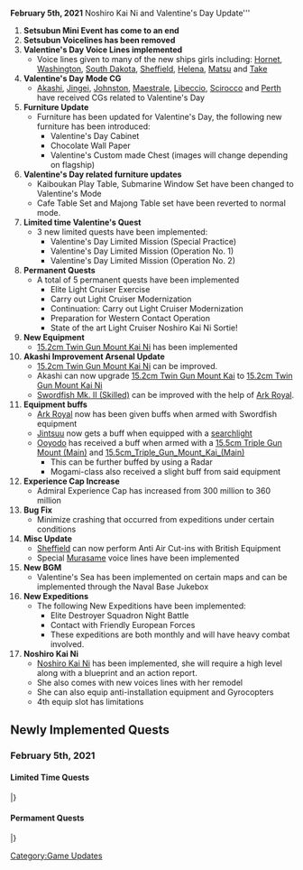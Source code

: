 '''February 5th, 2021''' Noshiro Kai Ni and Valentine's Day Update'''
#'''Setsubun Mini Event has come to an end'''
#'''Setsubun Voicelines has been removed'''
#'''Valentine's Day Voice Lines implemented'''
#* Voice lines given to many of the new ships girls including: [[Hornet]], [[Washington]], [[South Dakota]], [[Sheffield]], [[Helena]], [[Matsu]] and [[Take]]
#'''Valentine's Day Mode CG'''
#* [[Akashi]], [[Jingei]], [[Johnston]], [[Maestrale]], [[Libeccio]], [[Scirocco]] and [[Perth]] have received CGs related to Valentine's Day
#'''Furniture Update'''
#*Furniture has been updated for Valentine's Day, the following new furniture has been introduced:
#** Valentine's Day Cabinet
#** Chocolate Wall Paper
#** Valentine's Custom made Chest (images will change depending on flagship)
#'''Valentine's Day related furniture updates'''
#* Kaiboukan Play Table, Submarine Window Set have been changed to Valentine's Mode
#* Cafe Table Set and Majong Table set have been reverted to normal mode.
#'''Limited time Valentine's Quest'''
#* 3 new limited quests have been implemented:
#** Valentine's Day Limited Mission (Special Practice)
#** Valentine's Day Limited Mission (Operation No. 1)
#** Valentine's Day Limited Mission (Operation No. 2)
#'''Permanent Quests'''
#* A total of 5 permanent quests have been implemented
#** Elite Light Cruiser Exercise
#** Carry out Light Cruiser Modernization
#** Continuation: Carry out Light Cruiser Modernization
#** Preparation for Western Contact Operation
#** State of the art Light Cruiser Noshiro Kai Ni Sortie!
#'''New Equipment'''
#* [[15.2cm Twin Gun Mount Kai Ni]] has been implemented
#'''Akashi Improvement Arsenal Update'''
#* [[15.2cm Twin Gun Mount Kai Ni]] can be improved.
#* Akashi can now upgrade [[15.2cm Twin Gun Mount Kai]] to [[15.2cm Twin Gun Mount Kai Ni]] 
#* [[Swordfish Mk. II (Skilled)]] can be improved with the help of [[Ark Royal]].
# '''Equipment buffs'''
#* [[Ark Royal]] now has been given buffs when armed with Swordfish equipment
#* [[Jintsuu]] now gets a buff when equipped with a [[searchlight]]
#*[[Ooyodo]] has received a buff when armed with a [[15.5cm Triple Gun Mount (Main)]] and [[15.5cm_Triple_Gun_Mount_Kai_(Main)]]
#** This can be further buffed by using a Radar
#** Mogami-class also received a slight buff from said equipment
#'''Experience Cap Increase'''
#* Admiral Experience Cap has increased from 300 million to 360 million
# ''' Bug Fix'''
#* Minimize crashing that occurred from expeditions under certain conditions
# '''Misc Update'''
#* [[Sheffield]] can now perform Anti Air Cut-ins with British Equipment
#* Special [[Murasame]] voice lines have been implemented
# '''New BGM'''
#* Valentine's Sea has been implemented on certain maps and can be implemented through the Naval Base Jukebox
# '''New Expeditions'''
#* The following New Expeditions have been implemented:
#** Elite Destroyer Squadron Night Battle
#** Contact with Friendly European Forces
#** These expeditions are both monthly and will have heavy combat involved.
#'''Noshiro Kai Ni'''
#* [[Noshiro|Noshiro Kai Ni]] has been implemented, she will require a high level along with a blueprint and an action report.
#* She also comes with new voices lines with her remodel
#* She can also equip anti-installation equipment and Gyrocopters
#* 4th equip slot has limitations

== {{anchor|Newly Implemented Quests}}Newly Implemented Quests ==
<!-- Note: Whenever an update introduces new quests, put them here instead of the sections below, especially because the repeatability of sortie quests (which puts them in different sections) can't be checked for a period of time. -->
<!-- Latest Quest Numbers (here for convenience)
    Composition: A74
    Sortie: B94
    Exercise (PVP): C12
    Expedition: D21
    Supply/Docking: E4
    Factory: F53
    Modernization: G5
    Seasonal: SB29
-->
===February 5th, 2021===

====Limited Time Quests====

{{ProtoQuestsHeader}}
{{ProtoQuests
| type = Sortie
| listnum = 2102 LQ1
| reqQuest = 
| reqQuest2 =
| reqQuest3 =
| namejp =バレンタイン限定任務 【一号作戦】
| nameen = Valentine's Limited Operation (Operation No.1)
| req = Valentine's Limited Mission: Organize a fleet consisting of 1 Light Cruiser and two or more destroyers and patrol the Nansei Island Defense Line, the waters near the Nansei Islands, Bashi Channel, and the Eastern Orel Sea. Capture and destroy the enemy fleet in each area.

*Organize a fleet consists of 1 CL, 2 DD, 3 XX and score an S rank (?) on 1-4, 2-1, 2-2, and 2-3
| fuel = 0
| ammo = 0
| steel = 2021
| bauxite = 214
| other = {{QuestRewardItem|Food Supply Ship Mamiya}}<br/>'''Then choose between:'''<br/>{{QuestRewardItem|Development Material|qty=4}} {{QuestRewardEquip|25mm Twin Autocannon Mount|qty=2}} {{QuestRewardItem|Furniture Fairy}}
| notes = 
| once  = True
}}
{{ProtoQuests
| type = Sortie
| listnum = 2102 LQ2
| reqQuest = 2102 LQ1
| reqQuest2 =
| reqQuest3 =
| namejp =バレンタイン限定任務 【二号作戦】
| nameen = Valentine's Limited Operation (Operation No.2)
| req = Valentine's Limited Mission: Organize a fleet with a light cruiser as flagship and sortie into the Oil Refinery Area, 
Okashima Island Area, Northern Moray Sea, The Alfansols, and the Curry Ocean Operation in the Western Sea. Destroy the main enemy fleets in the area!

* Organize a fleet with 1 CL, 5 XX and score an S rank on 1-3, 2-4, 3-1, 3-3, and 4-2 in the boss node.
 
| fuel = 2021
| ammo = 214
| steel = 0
| bauxite = 0
| other = {{QuestRewardItem|Special Chocolate}}<br/>'''Then choose between:'''<br/>{{QuestRewardItem|Medal}} {{QuestRewardItem|Reinforcement Expansion}} {{QuestRewardItem|Action Report}}
| notes = 
| once  = True
}}
{{ProtoQuests
| type = PVP
| listnum =  2102 LQ3
| reqQuest =  C53
| reqQuest2 =
| reqQuest3 =
| namejp =バレンタイン限定任務 【特別演習】
| nameen = Valentine's Limited Operation (Special Exercise)
| req = Valentine's Limited Operation: Organize a special fleet consisting of 1 Seaplane Tender, 1 Heavy Cruiser, 1 Light Cruiser, and 2 Destroyers in your fleet and with said fleet score 4 S rank victories in the same day

*Organize a fleet consisting of 1 AV, 1 CA, 1 CL, 2 DD, 1 XX and score 4 S ranks in PVP.
| fuel = 0
| ammo = 2021
| steel = 0
| bauxite = 214
| other = '''Choose between:'''<br/>{{QuestRewardItem|New Model Gun Mount Improvement Material}} {{QuestRewardItem|New Model Aerial Armament Material}} {{QuestRewardItem|Development Material|qty=6}}<br/>'''Then choose between:'''<br/>{{QuestRewardItem|Medal}} {{QuestRewardItem|Food Supply Ship Mamiya}} 
| notes = 
| once  = True
}}
|}

====Permament Quests====

{{ProtoQuestsHeader}}
{{ProtoQuests
| type = Sortie
| listnum = B164
| reqQuest = 
| reqQuest2 =
| reqQuest3 =
| namejp =改装最新鋭軽巡「能代改二」、出撃せよ！
| nameen = Remodeled State of the Art Light Cruiser Noshiro Kai Ni, Sortie!
| req = Organize a fleet with Noshiro Kai Ni along with 3 destroyers under her command and sortie into the Okashima Area, Kis Island, Sav Islands, Brunei Anchorage, and deep within the Tawi-Tawi Anchorage. Capture and destroy the main enemy fleet.

*Organize a fleet consists of [[Noshiro|Noshiro Kai Ni]], 3 DD and 2 XX in your fleet and score an S rank at the boss nodes on 2-4, 3-2, 5-3, 7-1, and 7-2 (Part 2)
| fuel = 1026
| ammo = 0
| steel = 1944
| bauxite = 0
| other = {{QuestRewardEquip|15.2cm Twin Gun Mount Kai Ni}}<br/>'''Then choose between:'''<br/>{{QuestRewardEquip|15.2cm Twin Gun Mount|qty=2}} {{QuestRewardEquip|8cm High-angle Gun|qty=2}} {{QuestRewardEquip|25mm Triple Autocannon Mount|qty=2}}
| notes = 
| once  = True
}}
{{ProtoQuests
| type = PVP
| listnum = C53
| reqQuest = 
| reqQuest2 =
| reqQuest3 =
| namejp =「精鋭軽巡」演習！
| nameen = Elite Light Cruiser Exercise 
| req = Organize a fleet consisting of 3 Light Cruiser type ships in the fleet, which includes one as the flagship (excluding Torpedo Cruisers) and 2 Destroyer in your fleet. With your fleet score 4 PVP victories (A ranks) within the same day.

* Organize a fleet with 3 CL/CT (with one CL as flagship), 2 DD, 1 XX and score 4 A+ ranks in PVP on the same day.
 
| fuel = 200
| ammo = 0
| steel = 200
| bauxite = 200
| other = '''Choose between:'''<br/>{{QuestRewardItem|Food Supply Ship Irako}} {{QuestRewardItem|Instant Repair Material|qty=3}}<br/>'''Then choose between:'''<br/>{{QuestRewardEquip|14cm Twin Gun Mount|qty=2}} {{QuestRewardEquip|15.2cm Twin Gun Mount|qty=2}} {{QuestRewardItem|Improvement Material|qty=3}}
| notes = '''Yearly Quest'''<br/>''Reset February 1st''
| once  =
}}
{{ProtoQuests
| type = Expedition
| listnum = D38
| reqQuest = 
| reqQuest2 =
| reqQuest3 =
| namejp = 西方連絡作戦準備を実施せよ！
| nameen = Preparation for Western Contact Operation
| req = Complete the expeditions Western Sea Reconnaissance Operations, Submarine Dispatch Exercise, Submarine Dispatch Operation, and Contact with Friendly European Forces and successfully complete them
*Complete Expeditions 29, 30, D1 and D3
| fuel = 0
| ammo = 900
| steel = 500
| bauxite = 500
| other = '''Choose between:'''<br/>{{QuestRewardItem|Food Supply Ship Irako|qty=2}} {{QuestRewardItem|Development Material|qty=6}} {{QuestRewardItem|Improvement Material|qty=3}}<br/>'''Then choose between:'''<br/>{{QuestRewardItem|New Model Gun Mount Improvement Material}} {{QuestRewardEquip|Underway Replenishment|qty=2}} {{QuestRewardItem|New Model Armament Material}}
| notes = '''Yearly Quest'''<br/>''Reset February 1st''
| once  = 
}}
{{ProtoQuests
| type = Modernization
| listnum = G8
| reqQuest = 
| reqQuest2 =
| reqQuest3 =
| namejp = 「軽巡」級の改修工事を実施せよ！
| nameen = Carry Out the Light Cruiser Modernization Operation
| req = Light Cruiser Modernization Mission: Prepare 800 steel and 400 bauxite, then prepare any light cruiser to be modernized with 3 other light cruiser and successfully complete this process 2 times.<br/>* After completing the mission, the reserve resources will be consumed.
*Modernize a CL with 3 CT/CL(T) 2 times.
| fuel = 500
| ammo = 0
| steel = 0
| bauxite = 0
| other =  '''Choose between:'''<br/>{{QuestRewardItem|Instant Repair Material|qty=2}} {{QuestRewardItem|Development Material|qty=3}}<br/>'''Then choose between:'''<br/>{{QuestRewardEquip|25mm Single Autocannon Mount|qty=2}} {{QuestRewardItem|Food Supply Ship Irako}}
| notes = '''Yearly Quest'''<br/>''Reset February 1st''
| once  =
}}
{{ProtoQuests
| type = Modernization
| listnum = G9
| reqQuest = 
| reqQuest2 =
| reqQuest3 =
| namejp = 続：「軽巡」級の改修工事を実施せよ！
| nameen = Continuation: Carry Out the Light Cruiser Modernization Operation
| req = Light Cruiser Modernization Mission: Prepare 900 steel and 900 ammo, then prepare any light cruiser to be modernized with 3 other Heavy cruisers and successfully complete this process 2 times.<br/>* After completing the mission, the reserve resources will be consumed.
*Modernize a CL with 3 CA(V) 2 times.
| fuel = 0
| ammo = 0
| steel = 0
| bauxite = 500
| other =  '''Choose between:'''<br/>{{QuestRewardItem|Development Material|qty=4}} {{QuestRewardEquip|15.2cm Twin Gun Mount}}<br/>'''Then choose between:'''<br/>{{QuestRewardEquip|Type 22 Surface Radar|qty=2}} {{QuestRewardItem|Improvement Material|qty=2}}
| notes = '''Yearly Quest'''<br/>''Reset February 1st''
| once  =
}}
|}
[[Category:Game Updates]]